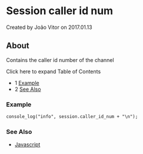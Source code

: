 
# Session caller id num 

 Created by  João Vitor on 2017.01.13

## About

Contains the caller id number of the channel

Click here to expand Table of Contents

* 1 [Example](#example)
* 2 [See Also](#see-also)

### Example

```xml
console_log("info", session.caller_id_num + "\n");
```

### See Also

* [Javascript](../index.mdx#api)


